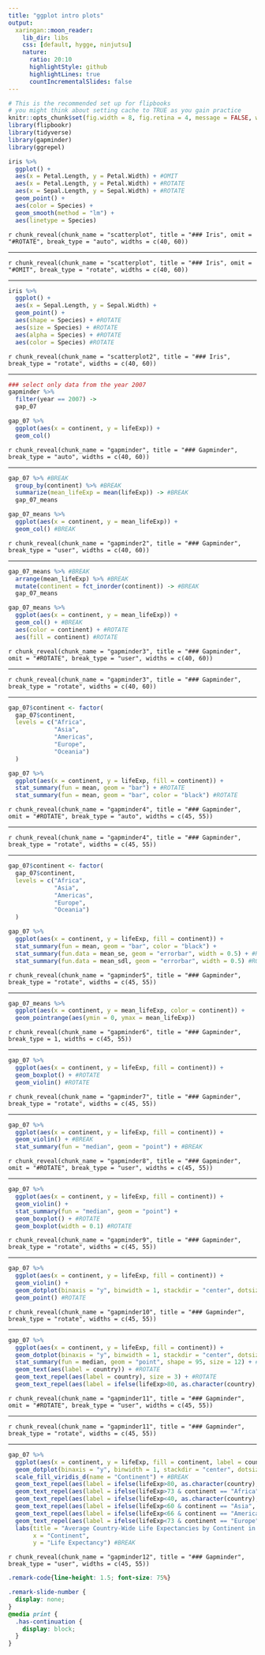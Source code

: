 ```yaml
---
title: "ggplot intro plots"
output:
  xaringan::moon_reader:
    lib_dir: libs
    css: [default, hygge, ninjutsu]
    nature:
      ratio: 20:10
      highlightStyle: github
      highlightLines: true
      countIncrementalSlides: false
---
```



```r
# This is the recommended set up for flipbooks
# you might think about setting cache to TRUE as you gain practice
knitr::opts_chunk$set(fig.width = 8, fig.retina = 4, message = FALSE, warning = FALSE, comment = "", cache = TRUE)
library(flipbookr)
library(tidyverse)
library(gapminder)
library(ggrepel)
```

```r
iris %>%
  ggplot() +
  aes(x = Petal.Length, y = Petal.Width) + #OMIT
  aes(x = Petal.Length, y = Petal.Width) + #ROTATE
  aes(x = Sepal.Length, y = Sepal.Width) + #ROTATE
  geom_point() +
  aes(color = Species) +
  geom_smooth(method = "lm") +
  aes(linetype = Species)
```

`r chunk_reveal(chunk_name = "scatterplot", title = "### Iris", omit = "#ROTATE", break_type = "auto", widths = c(40, 60))`

---

`r chunk_reveal(chunk_name = "scatterplot", title = "### Iris", omit = "#OMIT", break_type = "rotate", widths = c(40, 60))`

---

```r
iris %>%
  ggplot() +
  aes(x = Sepal.Length, y = Sepal.Width) +
  geom_point() +
  aes(shape = Species) + #ROTATE
  aes(size = Species) + #ROTATE
  aes(alpha = Species) + #ROTATE
  aes(color = Species) #ROTATE
```

`r chunk_reveal(chunk_name = "scatterplot2", title = "### Iris", break_type = "rotate", widths = c(40, 60))`


---

```r
### select only data from the year 2007
gapminder %>% 
  filter(year == 2007) ->
  gap_07

gap_07 %>%
  ggplot(aes(x = continent, y = lifeExp)) +
  geom_col()
```

`r chunk_reveal(chunk_name = "gapminder", title = "### Gapminder", break_type = "auto", widths = c(40, 60))`

---

```r
gap_07 %>% #BREAK
  group_by(continent) %>% #BREAK
  summarize(mean_lifeExp = mean(lifeExp)) -> #BREAK
  gap_07_means

gap_07_means %>% 
  ggplot(aes(x = continent, y = mean_lifeExp)) +
  geom_col() #BREAK
```

`r chunk_reveal(chunk_name = "gapminder2", title = "### Gapminder", break_type = "user", widths = c(40, 60))`

---

```r
gap_07_means %>% #BREAK
  arrange(mean_lifeExp) %>% #BREAK
  mutate(continent = fct_inorder(continent)) -> #BREAK
  gap_07_means

gap_07_means %>% 
  ggplot(aes(x = continent, y = mean_lifeExp)) +
  geom_col() + #BREAK
  aes(color = continent) + #ROTATE
  aes(fill = continent) #ROTATE
```

`r chunk_reveal(chunk_name = "gapminder3", title = "### Gapminder", omit = "#ROTATE", break_type = "user", widths = c(40, 60))`

---

`r chunk_reveal(chunk_name = "gapminder3", title = "### Gapminder", break_type = "rotate", widths = c(40, 60))`

---

```r
gap_07$continent <- factor(
  gap_07$continent,
  levels = c("Africa",
             "Asia",
             "Americas",
             "Europe",
             "Oceania")
  )

gap_07 %>%
  ggplot(aes(x = continent, y = lifeExp, fill = continent)) +
  stat_summary(fun = mean, geom = "bar") + #ROTATE
  stat_summary(fun = mean, geom = "bar", color = "black") #ROTATE
```

`r chunk_reveal(chunk_name = "gapminder4", title = "### Gapminder", omit = "#ROTATE", break_type = "auto", widths = c(45, 55))`

---

`r chunk_reveal(chunk_name = "gapminder4", title = "### Gapminder", break_type = "rotate", widths = c(45, 55))`

---

```r
gap_07$continent <- factor(
  gap_07$continent,
  levels = c("Africa",
             "Asia",
             "Americas",
             "Europe",
             "Oceania")
  )

gap_07 %>%
  ggplot(aes(x = continent, y = lifeExp, fill = continent)) +
  stat_summary(fun = mean, geom = "bar", color = "black") +
  stat_summary(fun.data = mean_se, geom = "errorbar", width = 0.5) + #ROTATE
  stat_summary(fun.data = mean_sdl, geom = "errorbar", width = 0.5) #ROTATE
```

`r chunk_reveal(chunk_name = "gapminder5", title = "### Gapminder", break_type = "rotate", widths = c(45, 55))`

---

```r
gap_07_means %>%
  ggplot(aes(x = continent, y = mean_lifeExp, color = continent)) +
  geom_pointrange(aes(ymin = 0, ymax = mean_lifeExp))
```

`r chunk_reveal(chunk_name = "gapminder6", title = "### Gapminder", break_type = 1, widths = c(45, 55))`

---

```r
gap_07 %>%
  ggplot(aes(x = continent, y = lifeExp, fill = continent)) +
  geom_boxplot() + #ROTATE
  geom_violin() #ROTATE
```

`r chunk_reveal(chunk_name = "gapminder7", title = "### Gapminder", break_type = "rotate", widths = c(45, 55))`

---

```r
gap_07 %>%
  ggplot(aes(x = continent, y = lifeExp, fill = continent)) +
  geom_violin() + #BREAK
  stat_summary(fun = "median", geom = "point") + #BREAK
```

`r chunk_reveal(chunk_name = "gapminder8", title = "### Gapminder", omit = "#ROTATE", break_type = "user", widths = c(45, 55))`

---

```r
gap_07 %>%
  ggplot(aes(x = continent, y = lifeExp, fill = continent)) +
  geom_violin() +
  stat_summary(fun = "median", geom = "point") +
  geom_boxplot() + #ROTATE
  geom_boxplot(width = 0.1) #ROTATE
```

`r chunk_reveal(chunk_name = "gapminder9", title = "### Gapminder", break_type = "rotate", widths = c(45, 55))`

---

```r
gap_07 %>%
  ggplot(aes(x = continent, y = lifeExp, fill = continent)) +
  geom_violin() +
  geom_dotplot(binaxis = "y", binwidth = 1, stackdir = "center", dotsize = 0.6) + #ROTATE
  geom_point() #ROTATE
```

`r chunk_reveal(chunk_name = "gapminder10", title = "### Gapminder", break_type = "rotate", widths = c(45, 55))`

---

```r
gap_07 %>%
  ggplot(aes(x = continent, y = lifeExp, fill = continent)) +
  geom_dotplot(binaxis = "y", binwidth = 1, stackdir = "center", dotsize = 1) + #BREAK
  stat_summary(fun = median, geom = "point", shape = 95, size = 12) + #BREAK
  geom_text(aes(label = country)) + #ROTATE
  geom_text_repel(aes(label = country), size = 3) + #ROTATE
  geom_text_repel(aes(label = ifelse(lifeExp>80, as.character(country), '')), size = 3) #ROTATE
```

`r chunk_reveal(chunk_name = "gapminder11", title = "### Gapminder", omit = "#ROTATE", break_type = "user", widths = c(45, 55))`

---

`r chunk_reveal(chunk_name = "gapminder11", title = "### Gapminder", break_type = "rotate", widths = c(45, 55))`

---

```r
gap_07 %>%
  ggplot(aes(x = continent, y = lifeExp, fill = continent, label = country)) +
  geom_dotplot(binaxis = "y", binwidth = 1, stackdir = "center", dotsize = 1) + #BREAK
  scale_fill_viridis_d(name = "Continent") + #BREAK
  geom_text_repel(aes(label = ifelse(lifeExp>80, as.character(country), '')), size = 3) +
  geom_text_repel(aes(label = ifelse(lifeExp>73 & continent == "Africa", as.character(country), '')), size = 3) +
  geom_text_repel(aes(label = ifelse(lifeExp<40, as.character(country), '')), size = 3) +
  geom_text_repel(aes(label = ifelse(lifeExp<60 & continent == "Asia", as.character(country), '')), size = 3) +
  geom_text_repel(aes(label = ifelse(lifeExp<66 & continent == "Americas", as.character(country), '')), size = 3) +
  geom_text_repel(aes(label = ifelse(lifeExp<73 & continent == "Europe", as.character(country), '')), size = 3) + #BREAK
  labs(title = "Average Country-Wide Life Expectancies by Continent in 2007",
       x = "Continent",
       y = "Life Expectancy") #BREAK
```

`r chunk_reveal(chunk_name = "gapminder12", title = "### Gapminder", break_type = "user", widths = c(45, 55))`


```css
.remark-code{line-height: 1.5; font-size: 75%}

.remark-slide-number {
  display: none;
}
@media print {
  .has-continuation {
    display: block;
  }
}
```
